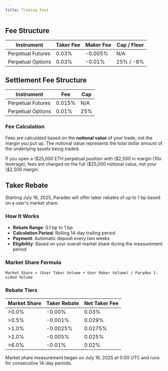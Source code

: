```yaml
---
title: Trading Fees
---
```


## Fee Structure

| Instrument        | Taker Fee | Maker Fee | Cap / Floor |
| ----------------- | --------- | --------- | ----------- |
| Perpetual Futures | 0.03%     | -0.005%   | N/A         |
| Perpetual Options | 0.03%     | -0.01%    | 25% / -8%   |

## Settlement Fee Structure

| Instrument        | Fee    | Cap |
| ----------------- | ------ | --- |
| Perpetual Futures | 0.015% | N/A |
| Perpetual Options | 0.01%  | 25% |

### Fee Calculation

Fees are calculated based on the **notional value** of your trade, not the margin you put up.
The notional value represents the total dollar amount of the underlying assets being traded.

<Tip title="Fee Example">
  If you open a \$25,000 ETH perpetual position with \$2,500 in margin (10x
  leverage), fees are charged on the full \$25,000 notional value, not your
  \$2,500 margin.
</Tip>

## Taker Rebate

Starting July 16, 2025, Paradex will offer taker rebates of up to 1 bp based on a user's market share.

### How It Works

- **Rebate Range**: 0.1 bp to 1 bp
- **Calculation Period**: Rolling 14-day trailing period
- **Payment**: Automatic deposit every two weeks
- **Eligibility**: Based on your overall market share during the measurement period

### Market Share Formula

```
Market Share = (User Taker Volume + User Maker Volume) / Paradex 1-sided Volume
```

### Rebate Tiers

| Market Share | Taker Rebate | Net Taker Fee |
| ------------ | ------------ | ------------- |
| >0.0%        | -0.00%       | 0.03%         |
| >0.5%        | -0.001%      | 0.029%        |
| >1.0%        | -0.0025%     | 0.0275%       |
| >2.0%        | -0.005%      | 0.025%        |
| >6.0%        | -0.01%       | 0.02%         |

<Tip>
  Market share measurement began on July 16, 2025 at 0:00 UTC and runs for
  consecutive 14-day periods.
</Tip>
